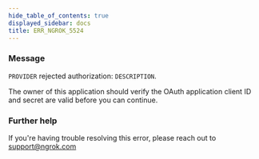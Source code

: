 ```yaml
---
hide_table_of_contents: true
displayed_sidebar: docs
title: ERR_NGROK_5524
---
```


### Message

`PROVIDER` rejected authorization: `DESCRIPTION`.

The owner of this application should verify the OAuth application client ID and secret are valid before you can continue.

### Further help

If you're having trouble resolving this error, please reach out to [support@ngrok.com](mailto:support@ngrok.com?subject=Help%20with%20ERR_NGROK_5524)

